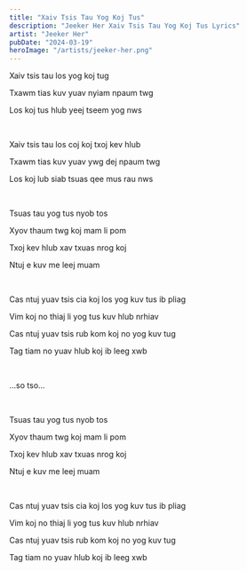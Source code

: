 ```yaml
---
title: "Xaiv Tsis Tau Yog Koj Tus"
description: "Jeeker Her Xaiv Tsis Tau Yog Koj Tus Lyrics"
artist: "Jeeker Her"
pubDate: "2024-03-19"
heroImage: "/artists/jeeker-her.png"
---
```


Xaiv tsis tau los yog koj tug

Txawm tias kuv yuav nyiam npaum twg

Los koj tus hlub yeej tseem yog nws

<br />

Xaiv tsis tau los coj koj txoj kev hlub

Txawm tias kuv yuav ywg dej npaum twg

Los koj lub siab tsuas qee mus rau nws

<br />

Tsuas tau yog tus nyob tos

Xyov thaum twg koj mam li pom

Txoj kev hlub xav txuas nrog koj

Ntuj e kuv me leej muam

<br />

Cas ntuj yuav tsis cia koj los yog kuv tus ib pliag

Vim koj no thiaj li yog tus kuv hlub nrhiav

Cas ntuj yuav tsis rub kom koj no yog kuv tug

Tag tiam no yuav hlub koj ib leeg xwb

<br />

…so tso…

<br />

Tsuas tau yog tus nyob tos

Xyov thaum twg koj mam li pom

Txoj kev hlub xav txuas nrog koj

Ntuj e kuv me leej muam

<br />

Cas ntuj yuav tsis cia koj los yog kuv tus ib pliag

Vim koj no thiaj li yog tus kuv hlub nrhiav

Cas ntuj yuav tsis rub kom koj no yog kuv tug

Tag tiam no yuav hlub koj ib leeg xwb
